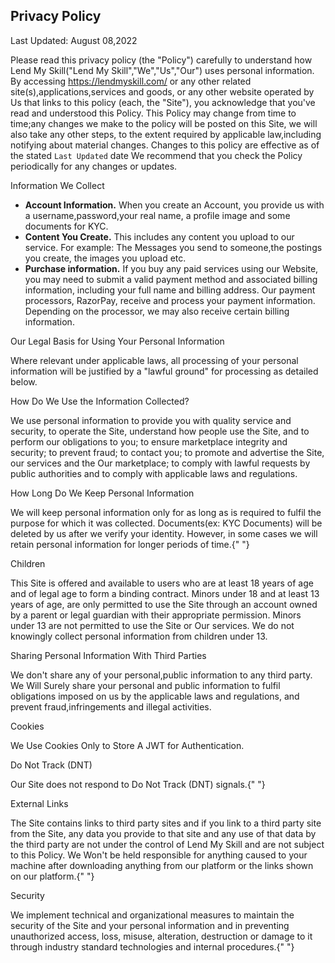 
<MetaTags
  title="Privacy Policy"
  description="Privacy Policy | Lend My Skill"
/>

<Container mb="xl">
<div className={styles.container}>

<h2 className={styles.initialHeading}>Privacy Policy</h2>

<p className="text-gray-400">Last Updated: August 08,2022</p>

Please read this privacy policy (the "Policy") carefully to understand how Lend My Skill("Lend My Skill","We","Us","Our") uses personal information. By accessing https://lendmyskill.com/ or any other related site(s),applications,services and goods, or any other website operated by Us that links to this policy (each, the "Site"), you acknowledge that you&apos;ve read and understood this Policy. This Policy may change from time to time;any changes we make to the policy will be posted on this Site, we will also take any other steps, to the extent required by applicable law,including notifying about material changes. Changes to this policy are effective as of the stated `Last Updated` date We recommend that you check the Policy periodically for any changes or updates.

<p className={styles.subheading}>Information We Collect</p>

- <b>Account Information.</b> When you create an Account, you provide us with a username,password,your
  real name, a profile image and some documents for KYC.
- <b>Content You Create.</b> This includes any content you upload to our service.
  For example: The Messages you send to someone,the postings you create, the images
  you upload etc.
- <b>Purchase information.</b> If you buy any paid services using our Website, you
  may need to submit a valid payment method and associated billing information, including
  your full name and billing address. Our payment processors, RazorPay, receive and
  process your payment information. Depending on the processor, we may also receive
  certain billing information.

<p className={styles.subheading}>
  Our Legal Basis for Using Your Personal Information
</p>

Where relevant under applicable laws, all processing of your personal information will be justified by a "lawful ground" for processing as detailed below.

<p className={styles.subheading}>How Do We Use the Information Collected?</p>

We use personal information to provide you with quality service and security, to operate the Site, understand how people use the Site, and to perform our obligations to you; to ensure marketplace integrity and security; to prevent fraud; to contact you; to promote and advertise the Site, our services and the Our marketplace; to comply with lawful requests by public authorities and to comply with applicable laws and regulations.

<p className={styles.subheading}>How Long Do We Keep Personal Information</p>
We will keep personal information only for as long as is required to fulfil the purpose
for which it was collected. Documents(ex: KYC Documents) will be deleted by us after
we verify your identity. However, in some cases we will retain personal information
for longer periods of time.{" "}

<p className={styles.subheading}>Children</p>

This Site is offered and available to users who are at least 18 years of age and of legal age to form a binding contract. Minors under 18 and at least 13 years of age, are only permitted to use the Site through an account owned by a parent or legal guardian with their appropriate permission. Minors under 13 are not permitted to use the Site or Our services. We do not knowingly collect personal information from children under 13.

<p className={styles.subheading}>
  Sharing Personal Information With Third Parties
</p>
We don&apos;t share any of your personal,public information to any third party. We
Will Surely share your personal and public information to fulfil obligations imposed
on us by the applicable laws and regulations, and prevent fraud,infringements and
illegal activities.

<p className={styles.subheading}> Cookies</p>
We Use Cookies Only to Store A JWT for Authentication.

<p className={styles.subheading}>Do Not Track (DNT) </p>
Our Site does not respond to Do Not Track (DNT) signals.{" "}

<p className={styles.subheading}>External Links</p>
The Site contains links to third party sites and if you link to a third party site
from the Site, any data you provide to that site and any use of that data by the
third party are not under the control of Lend My Skill and are not subject to this
Policy. We Won't be held responsible for anything caused to your machine after downloading
anything from our platform or the links shown on our platform.{" "}

<p className={styles.subheading}>Security</p>
We implement technical and organizational measures to maintain the security of the
Site and your personal information and in preventing unauthorized access, loss, misuse,
alteration, destruction or damage to it through industry standard technologies and
internal procedures.{" "}

</div>
</Container>

